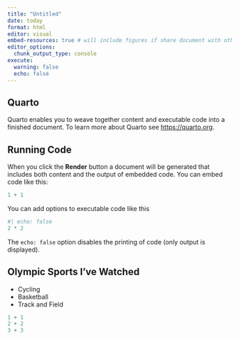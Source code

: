 ```yaml
---
title: "Untitled"
date: today
format: html
editor: visual
embed-resources: true # will include figures if share document with others
editor_options: 
  chunk_output_type: console
execute:
  warning: false
  echo: false
---
```


## Quarto

Quarto enables you to weave together content and executable code into a finished document. To learn more about Quarto see <https://quarto.org>.

## Running Code

When you click the **Render** button a document will be generated that includes both content and the output of embedded code. You can embed code like this:

```r
1 + 1
```

You can add options to executable code like this

```r
#| echo: false
2 * 2
```

The `echo: false` option disables the printing of code (only output is displayed).

## Olympic Sports I've Watched

-   Cycling
-   Basketball
-   Track and Field

```r
1 + 1
2 + 2
3 + 3
```